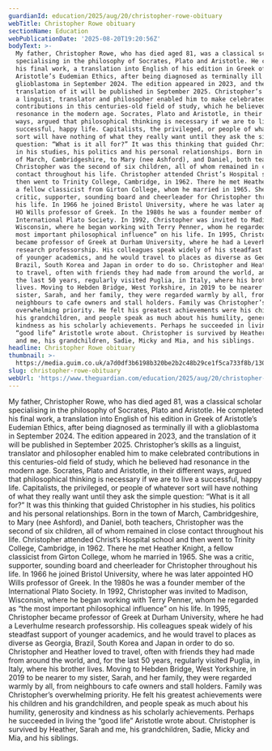 ```yaml
---
guardianId: education/2025/aug/20/christopher-rowe-obituary
webTitle: Christopher Rowe obituary
sectionName: Education
webPublicationDate: '2025-08-20T19:20:56Z'
bodyText: >-
  My father, Christopher Rowe, who has died aged 81, was a classical scholar
  specialising in the philosophy of Socrates, Plato and Aristotle. He completed
  his final work, a translation into English of his edition in Greek of
  Aristotle’s Eudemian Ethics, after being diagnosed as terminally ill with a
  glioblastoma in September 2024. The edition appeared in 2023, and the
  translation of it will be published in September 2025. Christopher’s skills as
  a linguist, translator and philosopher enabled him to make celebrated
  contributions in this centuries-old field of study, which he believed had
  resonance in the modern age. Socrates, Plato and Aristotle, in their different
  ways, argued that philosophical thinking is necessary if we are to live a
  successful, happy life. Capitalists, the privileged, or people of whatever
  sort will have nothing of what they really want until they ask the simple
  question: “What is it all for?” It was this thinking that guided Christopher
  in his studies, his politics and his personal relationships. Born in the town
  of March, Cambridgeshire, to Mary (nee Ashford), and Daniel, both teachers,
  Christopher was the second of six children, all of whom remained in close
  contact throughout his life. Christopher attended Christ’s Hospital school and
  then went to Trinity College, Cambridge, in 1962. There he met Heather Knight,
  a fellow classicist from Girton College, whom he married in 1965. She was a
  critic, supporter, sounding board and cheerleader for Christopher throughout
  his life. In 1966 he joined Bristol University, where he was later appointed
  HO Wills professor of Greek. In the 1980s he was a founder member of the
  International Plato Society. In 1992, Christopher was invited to Madison,
  Wisconsin, where he began working with Terry Penner, whom he regarded as “the
  most important philosophical influence” on his life. In 1995, Christopher
  became professor of Greek at Durham University, where he had a Leverhulme
  research professorship. His colleagues speak widely of his steadfast support
  of younger academics, and he would travel to places as diverse as Georgia,
  Brazil, South Korea and Japan in order to do so. Christopher and Heather loved
  to travel, often with friends they had made from around the world, and, for
  the last 50 years, regularly visited Puglia, in Italy, where his brother
  lives. Moving to Hebden Bridge, West Yorkshire, in 2019 to be nearer to my
  sister, Sarah, and her family, they were regarded warmly by all, from
  neighbours to cafe owners and stall holders. Family was Christopher’s
  overwhelming priority. He felt his greatest achievements were his children and
  his grandchildren, and people speak as much about his humility, generosity and
  kindness as his scholarly achievements. Perhaps he succeeded in living the
  “good life” Aristotle wrote about. Christopher is survived by Heather, Sarah
  and me, his grandchildren, Sadie, Micky and Mia, and his siblings.
headline: Christopher Rowe obituary
thumbnail: >-
  https://media.guim.co.uk/a7d0df3b6198b320be2b2c48b29ce1f5ca733f8b/130_4_464_371/464.jpg
slug: christopher-rowe-obituary
webUrl: 'https://www.theguardian.com/education/2025/aug/20/christopher-rowe-obituary'
---
```

My father, Christopher Rowe, who has died aged 81, was a classical scholar specialising in the philosophy of Socrates, Plato and Aristotle. He completed his final work, a translation into English of his edition in Greek of Aristotle’s Eudemian Ethics, after being diagnosed as terminally ill with a glioblastoma in September 2024. The edition appeared in 2023, and the translation of it will be published in September 2025. Christopher’s skills as a linguist, translator and philosopher enabled him to make celebrated contributions in this centuries-old field of study, which he believed had resonance in the modern age. Socrates, Plato and Aristotle, in their different ways, argued that philosophical thinking is necessary if we are to live a successful, happy life. Capitalists, the privileged, or people of whatever sort will have nothing of what they really want until they ask the simple question: “What is it all for?” It was this thinking that guided Christopher in his studies, his politics and his personal relationships. Born in the town of March, Cambridgeshire, to Mary (nee Ashford), and Daniel, both teachers, Christopher was the second of six children, all of whom remained in close contact throughout his life. Christopher attended Christ’s Hospital school and then went to Trinity College, Cambridge, in 1962. There he met Heather Knight, a fellow classicist from Girton College, whom he married in 1965. She was a critic, supporter, sounding board and cheerleader for Christopher throughout his life. In 1966 he joined Bristol University, where he was later appointed HO Wills professor of Greek. In the 1980s he was a founder member of the International Plato Society. In 1992, Christopher was invited to Madison, Wisconsin, where he began working with Terry Penner, whom he regarded as “the most important philosophical influence” on his life. In 1995, Christopher became professor of Greek at Durham University, where he had a Leverhulme research professorship. His colleagues speak widely of his steadfast support of younger academics, and he would travel to places as diverse as Georgia, Brazil, South Korea and Japan in order to do so. Christopher and Heather loved to travel, often with friends they had made from around the world, and, for the last 50 years, regularly visited Puglia, in Italy, where his brother lives. Moving to Hebden Bridge, West Yorkshire, in 2019 to be nearer to my sister, Sarah, and her family, they were regarded warmly by all, from neighbours to cafe owners and stall holders. Family was Christopher’s overwhelming priority. He felt his greatest achievements were his children and his grandchildren, and people speak as much about his humility, generosity and kindness as his scholarly achievements. Perhaps he succeeded in living the “good life” Aristotle wrote about. Christopher is survived by Heather, Sarah and me, his grandchildren, Sadie, Micky and Mia, and his siblings.
